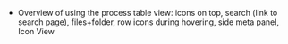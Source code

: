 - Overview of using the process table view: icons on top, search (link to search page), files+folder, row icons during hovering, side meta panel, Icon View
